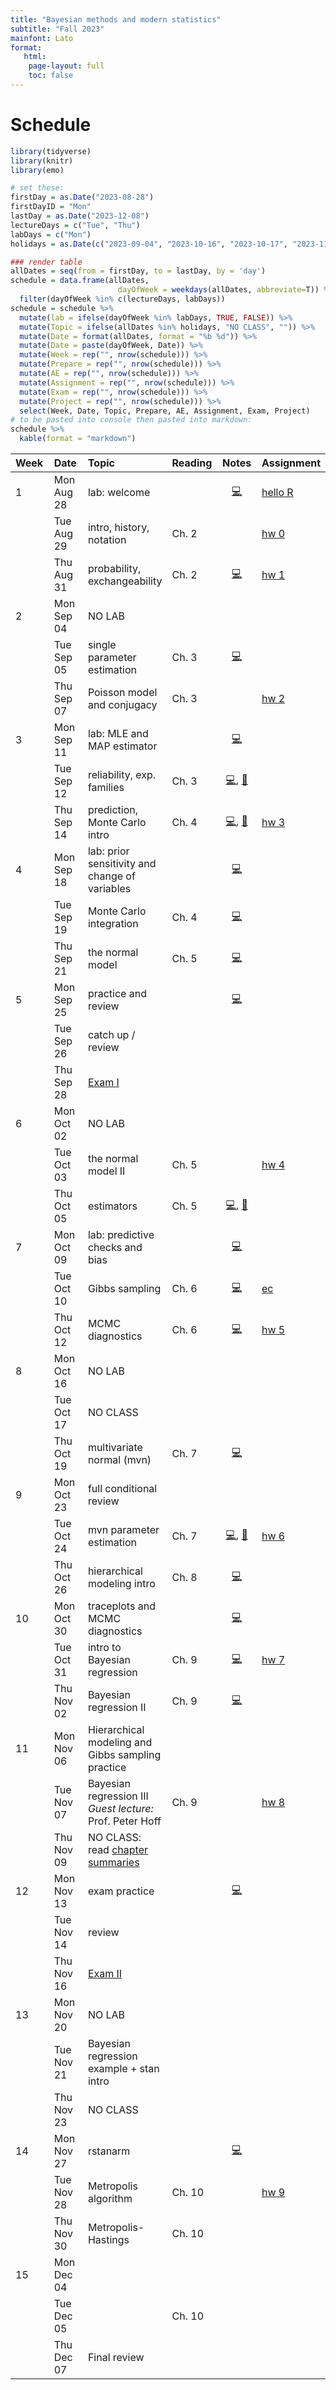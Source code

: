 ```yaml
---
title: "Bayesian methods and modern statistics"
subtitle: "Fall 2023"
mainfont: Lato
format: 
   html: 
    page-layout: full
    toc: false
---
```


# Schedule

```r
library(tidyverse)
library(knitr)
library(emo)
```

```r
# set these:
firstDay = as.Date("2023-08-28")
firstDayID = "Mon"
lastDay = as.Date("2023-12-08")
lectureDays = c("Tue", "Thu")
labDays = c("Mon")
holidays = as.Date(c("2023-09-04", "2023-10-16", "2023-10-17", "2023-11-22", "2023-11-23", "2023-11-24"))

### render table
allDates = seq(from = firstDay, to = lastDay, by = 'day')
schedule = data.frame(allDates,
                        dayOfWeek = weekdays(allDates, abbreviate=T)) %>%
  filter(dayOfWeek %in% c(lectureDays, labDays))
schedule = schedule %>%
  mutate(lab = ifelse(dayOfWeek %in% labDays, TRUE, FALSE)) %>%
  mutate(Topic = ifelse(allDates %in% holidays, "NO CLASS", "")) %>%
  mutate(Date = format(allDates, format = "%b %d")) %>%
  mutate(Date = paste(dayOfWeek, Date)) %>%
  mutate(Week = rep("", nrow(schedule))) %>%
  mutate(Prepare = rep("", nrow(schedule))) %>%
  mutate(AE = rep("", nrow(schedule))) %>%
  mutate(Assignment = rep("", nrow(schedule))) %>%
  mutate(Exam = rep("", nrow(schedule))) %>%
  mutate(Project = rep("", nrow(schedule))) %>%
  select(Week, Date, Topic, Prepare, AE, Assignment, Exam, Project)
# to be pasted into console then pasted into markdown:
schedule %>%
  kable(format = "markdown")
```

| Week | Date       | Topic                                          | Reading |                                    Notes                                     | Assignment                  |
|:-----------|:-----------|:-----------|------------|:----------:|:-----------|
| 1    | Mon Aug 28 | lab: welcome                                   |         |                       [💻](/slides/lab0-welcome.html)                        | [hello R](/labs/lab0.html)  |
|      | Tue Aug 29 | intro, history, notation                       | Ch. 2   |                                                                              | [hw 0](/hw/hw00.html)       |
|      | Thu Aug 31 | probability, exchangeability                   | Ch. 2   |                     [💻](/notes/lec01-probability.html)                      | [hw 1](/hw/hw01.html)       |
| 2    | Mon Sep 04 | NO LAB                                         |         |                                                                              |                             |
|      | Tue Sep 05 | single parameter estimation                    | Ch. 3   |                      [💻](/notes/lec02-estimation.html)                      |                             |
|      | Thu Sep 07 | Poisson model and conjugacy                    | Ch. 3   |                                                                              | [hw 2](/hw/hw02.html)       |
| 3    | Mon Sep 11 | lab: MLE and MAP estimator                     |         |                           [💻](/slides/lab1.html)                            |                             |
|      | Tue Sep 12 | reliability, exp. families                     | Ch. 3   | [💻](/notes/lec03-reliability.html), [📝](/notes/ReliabilityExpFamilies.pdf) |                             |
|      | Thu Sep 14 | prediction, Monte Carlo intro                  | Ch. 4   |    [💻](/notes/lec04-prediction.html), [📝](/notes/predictionOffline.pdf)    | [hw 3](/hw/hw03.html)       |
| 4    | Mon Sep 18 | lab: prior sensitivity and change of variables |         |                           [💻](/slides/lab2.html)                            |                             |
|      | Tue Sep 19 | Monte Carlo integration                        | Ch. 4   |                      [💻](/notes/lec05-MonteCarlo.html)                      |                             |
|      | Thu Sep 21 | the normal model                               | Ch. 5   |                     [💻](/notes/lec06-normalModel.html)                      |                             |
| 5    | Mon Sep 25 | practice and review                            |         |                        [💻](/slides/lab3-review.html)                        |                             |
|      | Tue Sep 26 | catch up / review                              |         |                                                                              |                             |
|      | Thu Sep 28 | [Exam I](/notes/exam-notes.html)               |         |                                                                              |                             |
| 6    | Mon Oct 02 | NO LAB                                         |         |                                                                              |                             |
|      | Tue Oct 03 | the normal model II                            | Ch. 5   |                                                                              | [hw 4](/hw/hw04.html)       |
|      | Thu Oct 05 | estimators                                     | Ch. 5   |     [💻](/notes/lec07-estimators.html), [📝](/notes/estimator-notes.pdf)     |                             |
| 7    | Mon Oct 09 | lab: predictive checks and bias                |         |                           [💻](/slides/lab4.html)                            |                             |
|      | Tue Oct 10 | Gibbs sampling                                 | Ch. 6   |                        [💻](/notes/lec08-gibbs.html)                         | [ec](/hw/extra-credit.html) |
|      | Thu Oct 12 | MCMC diagnostics                               | Ch. 6   |                   [💻](/notes/lec09-mcmc-diagnostics.html)                   | [hw 5](/hw/hw05.html)       |
| 8    | Mon Oct 16 | NO LAB                                         |         |                                                                              |                             |
|      | Tue Oct 17 | NO CLASS                                       |         |                                                                              |                             |
|      | Thu Oct 19 | multivariate normal (mvn)                      | Ch. 7   | [💻](/notes/lec10-mvn.html)                                                                              |                             |
| 9    | Mon Oct 23 | full conditional review                                               |         |                                                                              |                             |
|      | Tue Oct 24 | mvn parameter estimation                       | Ch. 7   |  [💻](/notes/lec11-missing-data-mvn.html), [📝](/notes/missingDataOffline.pdf)                                                                             | [hw 6](/hw/hw06.html)                        |
|      | Thu Oct 26 | hierarchical modeling intro                    | Ch. 8   | [💻](/notes/lec12-hierarchical-intro.html)                                                                            |                             |
| 10   | Mon Oct 30 | traceplots and MCMC diagnostics                                              |         | [💻](/slides/lab6-mcmc-d-practice.html)                                                                               |                             |
|      | Tue Oct 31 | intro to Bayesian regression                       | Ch. 9   | [💻](/notes/lec13-regression-intro.html)                                                                                |    [hw 7](/hw/hw07.html)                     |
|      | Thu Nov 02 | Bayesian regression II                          | Ch. 9   | [💻](/notes/lec14-BayesianRegression2.html)                                                                              |                            |
| 11   | Mon Nov 06 | Hierarchical modeling and Gibbs sampling practice                                              |         |                                                                              |                             |
|      | Tue Nov 07 | Bayesian regression III <br> *Guest lecture:* Prof. Peter Hoff                     | Ch. 9   |                                                                              | [hw 8](/hw/hw08.html)                        |
|      | Thu Nov 09 | NO CLASS: read [chapter summaries](/chapterSummaries.html)                                               |         |                                                                              |                             |
| 12   | Mon Nov 13 |  exam practice                                              |         |                [💻](/slides/lab7-exam2-prep.html)                                                                |                             |
|      | Tue Nov 14 | review                                         |         |                                                                              |                             |
|      | Thu Nov 16 |  [Exam II](/notes/exam-notes-2.pdf)                                       |         |                                                                              |                             |
| 13   | Mon Nov 20 | NO LAB                                         |         |                                                                              |                             |
|      | Tue Nov 21 |  Bayesian regression example + stan intro                                          |       |                                                                           |                             |
|      | Thu Nov 23 | NO CLASS                                       |         |                                                                              |                             |
| 14   | Mon Nov 27 |  rstanarm                                            |         |                                               [💻](/slides/lab8-rstan.html)                                 |                             |
|      | Tue Nov 28 | Metropolis algorithm                                             |   Ch. 10      |                                                                              | [hw 9](/hw/hw09.html)                        |
|      | Thu Nov 30 |  Metropolis-Hastings                                              |  Ch. 10        |                                                                          |                             |
| 15   | Mon Dec 04 |                                                |         |                                                                              |                             |
|      | Tue Dec 05 |                                                | Ch. 10         |                                                                              |                             |
|      | Thu Dec 07 |   Final review                                             |         |                                                                              |                             |

<!-- | Week | Date       | Topic                                  |              Notes              | Lab                      | Exam                                  | Project | -->

<!-- |:----------|:----------|:----------|:---------:|:----------|:----------|:----------| -->

<!-- | 0    | Fri Jan 13 | welcome                                |  [💻](/slides/01-welcome.html)  |                          |                                       |         | -->

<!-- | 1    | Tue Jan 17 | git                                    | [💻](/slides/lab0-welcome.html) | [lab 0](/labs/lab0.html) |                                       |         | -->

<!-- |      | Wed Jan 18 | control flow, loops and functions      |    [💻](/slides/lec02.html)     |                          |                                       |         | -->

<!-- |      | Fri Jan 20 | NAs, lists, NULL and attributes        |    [💻](/slides/lec03.html)     |                          |                                       |         | -->

<!-- | 2    | Tue Jan 24 | if it's a function, fix it             |                                 | [lab 1](/labs/lab1.html) |                                       |         | -->

<!-- |      | Wed Jan 25 | object oriented programming            |    [💻](/slides/lec04.html)     |                          |                                       |         | -->

<!-- |      | Fri Jan 27 | tidy data and dplyr                    |    [💻](/slides/lec05.html)     |                          |                                       |         | -->

<!-- | 3    | Tue Jan 31 | computational masonry                  |                                 | [lab 2](/labs/lab2.html) |                                       |         | -->

<!-- |      | Wed Feb 01 | subsetting                             |    [💻](/slides/lec06.html)     |                          |                                       |         | -->

<!-- |      | Fri Feb 03 | ggplot2                                |    [💻](/slides/lec07.html)     |                          |                                       |         | -->

<!-- | 4    | Tue Feb 07 | dream of plots                         |                                 | [lab 3](/labs/lab3.html) |                                       |         | -->

<!-- |      | Wed Feb 08 | functional programming and purrr       |    [💻](/slides/lec08.html)     |                          |                                       |         | -->

<!-- |      | Fri Feb 10 | regular expressions                    |    [💻](/slides/lec09.html)     |                          |                                       |         | -->

<!-- | 5    | Tue Feb 14 | wrangling the written word             |                                 | [lab 4](/labs/lab4.html) |                                       |         | -->

<!-- |      | Wed Feb 15 | catch-up                               |                                 |                          |                                       |         | -->

<!-- |      | Fri Feb 17 | review / questions / exam              |                                 |                          | [exam 1 release](/exams/exam01.html) |         | -->

<!-- | 6    | Tue Feb 21 | no lab: exam 1                         |                                 |                |   exam 1 due                                    |         | -->

<!-- |      | Wed Feb 22 | complexity and parallelization |  [💻](/slides/lec10.html)                                |                          |                                       |         | -->

<!-- |      | Fri Feb 24 | intro to optimization          |  [💻](/slides/lec11.html)                                |                          |                                       |         | -->

<!-- | 7    | Tue Feb 28 | where's zero?                                       |                                 | [lab 5](/labs/lab5.html)                         |                                       |         | -->

<!-- |      | Wed Mar 01 | Newton-Raphson                  |[💻](/slides/lec12.html)                                  |                          |                                       |         | -->

<!-- |      | Fri Mar 03 | Newton-Raphson examples           |                                 |                          |                                       |         | -->

<!-- | 8    | Tue Mar 07 |  continue lab                                      |                                 |                          |                                       |         | -->

<!-- |      | Wed Mar 08 | MM principles   |   [💻](/slides/lec13.html)                              |                          |                                       |         | -->

<!-- |      | Fri Mar 10 | MM example                        |   [💻](/slides/lec14.html)                              |                          |                                       |         | -->

<!-- | 9    | Tue Mar 14 | NO CLASS: Spring break                 |                                 |                          |                                       |         | -->

<!-- |      | Wed Mar 15 | NO CLASS: Spring break                 |                                 |                          |                                       |         | -->

<!-- |      | Fri Mar 17 | NO CLASS: Spring break                 |                                 |                          |                                       |         | -->

<!-- | 10   | Tue Mar 21 | ascend the likelihood                                      |                                 | [lab 6](/labs/lab6.html)                          |                                       |         | -->

<!-- |      | Wed Mar 22 | EM algorithm                      | [💻](/slides/lec15.html)                                 |                          |                                       |         | -->

<!-- |      | Fri Mar 24 | Monte Carlo integration                          |  [💻](/slides/lec16.html)                                |                          |                                       |         | -->

<!-- | 11   | Tue Mar 28 | continue lab                                       |                                 |                          |                                       |         | -->

<!-- |      | Wed Mar 29 | importance sampling                                 | [💻](/slides/lec17.html)                                 |                          |                                       |         | -->

<!-- |      | Fri Mar 31 | review / questions / exam                          |                                 |                          |   [exam 2 release](/exams/exam02.html)                                     |          | -->

<!-- | 12   | Tue Apr 04 |  no lab: exam 2                                       |                               |                          |  exam 2 due                                     |         | -->

<!-- |      | Wed Apr 05 |  shiny I                 |  [💻](/slides/lec18.html)                                |                          |                                       |         | -->

<!-- |      | Fri Apr 07 | shiny II              |                                 |                          |                                       |         | -->

<!-- | 13   | Tue Apr 11 | shiny dashboard                                  |                                 |               [on GitHub](https://github.com/orgs/sta323-sp23/repositories)         |                                  |         | -->

<!-- |      | Wed Apr 12 | SQL                 |                                 |                          |                                       |         | -->

<!-- |      | Fri Apr 14 | project tips                          |                                 |                          |                                       |         | -->

<!-- | 14   | Tue Apr 18 | project workday                                     |                                 |                          |                                       |         | -->

<!-- |      | Wed Apr 19 | APIs                                   |   [💻](/slides/lec20.html)                               |                          |                                       |         | -->

<!-- |      | Fri Apr 21 | covariance & PCA                                    | [💻](/slides/lec21.html)                                |                          |                                       |         | -->

<!-- | 15   | Tue Apr 25 | project presentations              |                                 |                          |                                       |         | -->

<!-- |      | Wed Apr 26 | special topic: cryptanalysis                         |  [💻](/slides/lec22.html)                               |                          |                                       |         | -->

